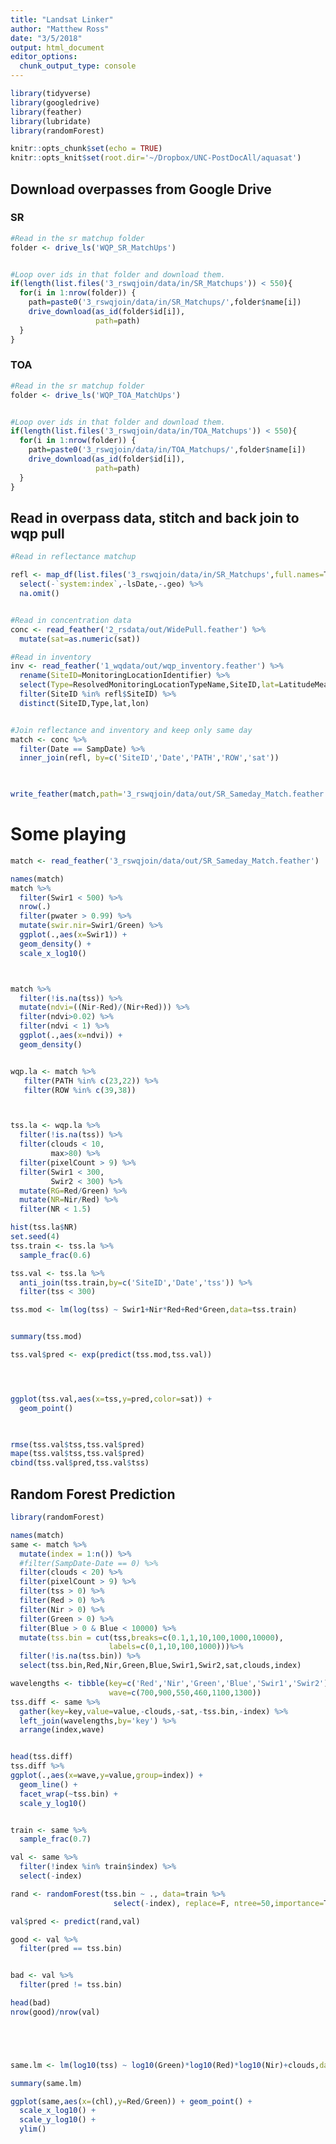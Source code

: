 ```yaml
---
title: "Landsat Linker"
author: "Matthew Ross"
date: "3/5/2018"
output: html_document
editor_options: 
  chunk_output_type: console
---
```


```r
library(tidyverse)
library(googledrive)
library(feather)
library(lubridate)
library(randomForest)

knitr::opts_chunk$set(echo = TRUE)
knitr::opts_knit$set(root.dir='~/Dropbox/UNC-PostDocAll/aquasat')


```



## Download overpasses from Google Drive

### SR

```r

#Read in the sr matchup folder
folder <- drive_ls('WQP_SR_MatchUps')


#Loop over ids in that folder and download them.
if(length(list.files('3_rswqjoin/data/in/SR_Matchups')) < 550){
  for(i in 1:nrow(folder)) {
    path=paste0('3_rswqjoin/data/in/SR_Matchups/',folder$name[i])
    drive_download(as_id(folder$id[i]),
                   path=path)
  }
}


```

### TOA

```r

#Read in the sr matchup folder
folder <- drive_ls('WQP_TOA_MatchUps')


#Loop over ids in that folder and download them.
if(length(list.files('3_rswqjoin/data/in/TOA_Matchups')) < 550){
  for(i in 1:nrow(folder)) {
    path=paste0('3_rswqjoin/data/in/TOA_Matchups/',folder$name[i])
    drive_download(as_id(folder$id[i]),
                   path=path)
  }
}


```


## Read in overpass data, stitch and back join to wqp pull 
```r
#Read in reflectance matchup

refl <- map_df(list.files('3_rswqjoin/data/in/SR_Matchups',full.names=T),read_csv) %>%
  select(-`system:index`,-lsDate,-.geo) %>%
  na.omit()


#Read in concentration data
conc <- read_feather('2_rsdata/out/WidePull.feather') %>%
  mutate(sat=as.numeric(sat))

#Read in inventory
inv <- read_feather('1_wqdata/out/wqp_inventory.feather') %>%
  rename(SiteID=MonitoringLocationIdentifier) %>%
  select(Type=ResolvedMonitoringLocationTypeName,SiteID,lat=LatitudeMeasure,lon=LongitudeMeasure) %>%
  filter(SiteID %in% refl$SiteID) %>%
  distinct(SiteID,Type,lat,lon)


#Join reflectance and inventory and keep only same day
match <- conc %>%
  filter(Date == SampDate) %>%
  inner_join(refl, by=c('SiteID','Date','PATH','ROW','sat')) 

  

write_feather(match,path='3_rswqjoin/data/out/SR_Sameday_Match.feather')

```


# Some playing
```r
match <- read_feather('3_rswqjoin/data/out/SR_Sameday_Match.feather')

names(match)
match %>% 
  filter(Swir1 < 500) %>%
  nrow(.)
  filter(pwater > 0.99) %>%
  mutate(swir.nir=Swir1/Green) %>%
  ggplot(.,aes(x=Swir1)) + 
  geom_density() + 
  scale_x_log10()



match %>%
  filter(!is.na(tss)) %>%
  mutate(ndvi=((Nir-Red)/(Nir+Red))) %>%
  filter(ndvi>0.02) %>%
  filter(ndvi < 1) %>%
  ggplot(.,aes(x=ndvi)) + 
  geom_density() 


wqp.la <- match %>%
   filter(PATH %in% c(23,22)) %>%
   filter(ROW %in% c(39,38))



tss.la <- wqp.la %>%
  filter(!is.na(tss)) %>%
  filter(clouds < 10,
         max>80) %>%
  filter(pixelCount > 9) %>%
  filter(Swir1 < 300,
         Swir2 < 300) %>%
  mutate(RG=Red/Green) %>%
  mutate(NR=Nir/Red) %>%
  filter(NR < 1.5)

hist(tss.la$NR)
set.seed(4)
tss.train <- tss.la %>%
  sample_frac(0.6)

tss.val <- tss.la %>%
  anti_join(tss.train,by=c('SiteID','Date','tss')) %>%
  filter(tss < 300)

tss.mod <- lm(log(tss) ~ Swir1+Nir*Red+Red*Green,data=tss.train)


summary(tss.mod)

tss.val$pred <- exp(predict(tss.mod,tss.val)) 




ggplot(tss.val,aes(x=tss,y=pred,color=sat)) + 
  geom_point() 
  


rmse(tss.val$tss,tss.val$pred)
mape(tss.val$tss,tss.val$pred)
cbind(tss.val$pred,tss.val$tss)

```



## Random Forest Prediction
```r
library(randomForest)

names(match)
same <- match %>%
  mutate(index = 1:n()) %>%
  #filter(SampDate-Date == 0) %>%
  filter(clouds < 20) %>%
  filter(pixelCount > 9) %>%
  filter(tss > 0) %>%
  filter(Red > 0) %>%
  filter(Nir > 0) %>%
  filter(Green > 0) %>%
  filter(Blue > 0 & Blue < 10000) %>%
  mutate(tss.bin = cut(tss,breaks=c(0.1,1,10,100,1000,10000),
                      labels=c(0,1,10,100,1000)))%>%
  filter(!is.na(tss.bin)) %>%
  select(tss.bin,Red,Nir,Green,Blue,Swir1,Swir2,sat,clouds,index) 

wavelengths <- tibble(key=c('Red','Nir','Green','Blue','Swir1','Swir2'),
                      wave=c(700,900,550,460,1100,1300))
tss.diff <- same %>%
  gather(key=key,value=value,-clouds,-sat,-tss.bin,-index) %>%
  left_join(wavelengths,by='key') %>%
  arrange(index,wave)


head(tss.diff)
tss.diff %>%
ggplot(.,aes(x=wave,y=value,group=index)) + 
  geom_line() + 
  facet_wrap(~tss.bin) + 
  scale_y_log10()


train <- same %>%
  sample_frac(0.7) 

val <- same %>%
  filter(!index %in% train$index) %>%
  select(-index)

rand <- randomForest(tss.bin ~ ., data=train %>%
                       select(-index), replace=F, ntree=50,importance=T,nperm=2)

val$pred <- predict(rand,val)

good <- val %>%
  filter(pred == tss.bin)


bad <- val %>%
  filter(pred != tss.bin)

head(bad)
nrow(good)/nrow(val)





same.lm <- lm(log10(tss) ~ log10(Green)*log10(Red)*log10(Nir)+clouds,data=same)

summary(same.lm)

ggplot(same,aes(x=(chl),y=Red/Green)) + geom_point() + 
  scale_x_log10() + 
  scale_y_log10() + 
  ylim()


```

